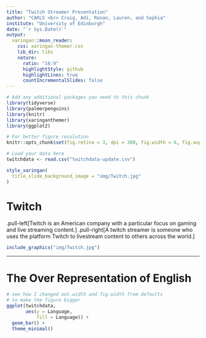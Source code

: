 ```yaml
---
title: "Twitch Streamer Presentation"
author: "CARLS <br> Craig, Adi, Ronan, Lauren, and Sophia"
institute: "University of Edinburgh"
date: "`r Sys.Date()`"
output:
  xaringan::moon_reader:
    css: xaringan-themer.css
    lib_dir: libs
    nature:
      ratio: "16:9"
      highlightStyle: github
      highlightLines: true
      countIncrementalSlides: false
---
```

```r
# Add any additional packages you need to this chunk
library(tidyverse)
library(palmerpenguins)
library(knitr)
library(xaringanthemer)
library(ggplot2)
```

```r
# For better figure resolution
knitr::opts_chunk$set(fig.retina = 3, dpi = 300, fig.width = 6, fig.asp = 0.618, out.width = "80%")
```

```r
# Load your data here
twitchdata <- read.csv("twitchdata-update.csv")
```

```r
style_xaringan(
  title_slide_background_image = "img/Twitch.jpg"
)
```

# Twitch

.pull-left[Twitch is an American company with a particular focus on gaming and live streaming content.]
.pull-right[A twitch streamer is someone who uses the platform Twitch to livestream content to others across the world.
]
```r
include_graphics("img/Twitch.jpg")

```
---
# The Over Representation of English 
```r
# see how I changed out.width and fig.width from defaults
# to make the figure bigger
ggplot(twitchdata, 
       aes(y = Language,
           fill = Language)) +
  geom_bar() +
  theme_minimal()

```




